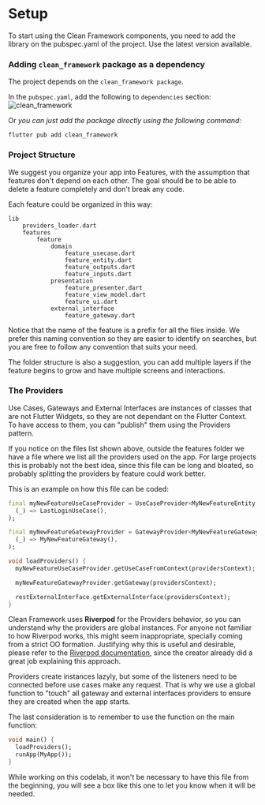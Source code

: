 # Setup
To start using the Clean Framework components, you need to add the library on the pubspec.yaml of the project.
Use the latest version available.

### Adding `clean_framework` package as a dependency

The project depends on the `clean_framework package`.

In the `pubspec.yaml`, add the following to `dependencies` section:
![clean_framework](https://img.shields.io/pub/v/clean_framework?label=%20clean_framework%3A%20&style=flat-square)

Or _you can just add the package directly using the following command:_
```
flutter pub add clean_framework
```
### Project Structure

We suggest you organize your app into Features, with the assumption that features don't depend on each other.
The goal should be to be able to delete a feature completely and don't break any code.

Each feature could be organized in this way:

```
lib
    providers_loader.dart
    features
        feature
            domain
                feature_usecase.dart
                feature_entity.dart
                feature_outputs.dart
                feature_inputs.dart
            presentation
                feature_presenter.dart
                feature_view_model.dart
                feature_ui.dart
            external_interface
                feature_gateway.dart
```

Notice that the name of the feature is a prefix for all the files inside.
We prefer this naming convention so they are easier to identify on searches,
but you are free to follow any convention that suits your need.

The folder structure is also a suggestion,
you can add multiple layers if the feature begins to grow and have multiple screens and interactions.

### The Providers

Use Cases, Gateways and External Interfaces are instances of classes that are not Flutter Widgets,
so they are not dependant on the Flutter Context.
To have access to them, you can "publish" them using the Providers pattern.

If you notice on the files list shown above,
outside the features folder we have a file where we list all the providers used on the app.
For large projects this is probably not the best idea, since this file can be long and bloated,
so probably splitting the providers by feature could work better.

This is an example on how this file can be coded:

```dart
final myNewFeatureUseCaseProvider = UseCaseProvider<MyNewFeatureEntity, MyNewFeatureUseCase>(
  (_) => LastLoginUseCase(),
);

final myNewFeatureGatewayProvider = GatewayProvider<MyNewFeatureGateway>(
  (_) => MyNewFeatureGateway(),
);

void loadProviders() {
  myNewFeatureUseCaseProvider.getUseCaseFromContext(providersContext);

  myNewFeatureGatewayProvider.getGateway(providersContext);

  restExternalInterface.getExternalInterface(providersContext);
}
```

Clean Framework uses **Riverpod** for the Providers behavior,
so you can understand why the providers are global instances.
For anyone not familiar to how Riverpod works, this might seem inappropriate,
specially coming from a strict OO formation. Justifying why this is useful and desirable,
please refer to the [Riverpod documentation](https://riverpod.dev/docs/concepts/providers),
since the creator already did a great job explaining this approach.

Providers create instances lazyly, but some of the listeners need to be connected before use cases make any request.
That is why we use a global function to "touch" all gateway and external interfaces providers to ensure they are created when the app starts.

The last consideration is to remember to use the function on the main function:

```dart
void main() {
  loadProviders();
  runApp(MyApp());
}
```
<aside class="positive">
While working on this codelab, it won't be necessary to have this file from the beginning,
you will see a box like this one to let you know when it will be needed.
</aside>